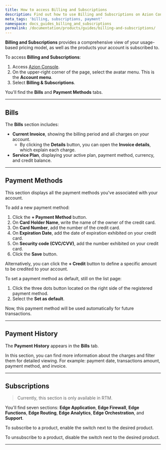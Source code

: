 ```yaml
---
title: How to access Billing and Subscriptions
description: Find out how to use Billing and Subscriptions on Azion Console.
meta_tags: 'billing, subscriptions, payment'
namespace: docs_guides_billing_and_subscriptions
permalink: /documentation/products/guides/billing-and-subscriptions/
---
```



<InterfaceNote />

**Billing and Subscriptions** provides a comprehensive view of your usage-based pricing model, as well as the products your account is subscribed to.

<LinkButton link="/en/documentation/products/accounts/billing-and-subscriptions/" label="Go to Billing reference" severity="secondary" target="_blank" />

To access **Billing and Subscriptions**:

1. Access [Azion Console](https://console.azion.com).
2. On the upper-right corner of the page, select the avatar menu. This is the **Account menu**.
3. Select **Billing & Subscriptions**.

You'll find the **Bills** and **Payment Methods** tabs.

---

## Bills

The **Bills** section includes:

- **Current Invoice**, showing the billing period and all charges on your account.
    - By clicking the **Details** button, you can open the **Invoice details**, which explain each charge.
- **Service Plan**, displaying your active plan, payment method, currency, and credit balance.

---

## Payment Methods

This section displays all the payment methods you've associated with your account.

To add a new payment method:

1. Click the **+ Payment Method** button.
2. On **Card Holder Name**, write the name of the owner of the credit card.
3. On **Card Number**, add the number of the credit card.
4. On **Expiration Date**, add the date of expiration exhibited on your credit card.
5. On **Security code (CVC/CVV)**, add the number exhibited on your credit card.
6. Click the **Save** button.

Alternatively, you can click the **+ Credit** button to define a specific amount to be credited to your account.

To set a payment method as default, still on the list page:

1. Click the three dots button located on the right side of the registered payment method.
2. Select the **Set as default**. 

Now, this payment method will be used automatically for future transactions.

---

## Payment History

The **Payment History** appears in the **Bills** tab. 

In this section, you can find more information about the charges and filter them for detailed viewing. For example: payment date, transactions amount, payment method, and invoice.

---

## Subscriptions

> Currently, this section is only available in RTM.

You'll find seven sections: **Edge Application**, **Edge Firewall**, **Edge Functions**, **Edge Routing**, **Edge Analytics**, **Edge Orchestration**, and **Support**.

To subscribe to a product, enable the switch next to the desired product.

To unsubscribe to a product, disable the switch next to the desired product.

---